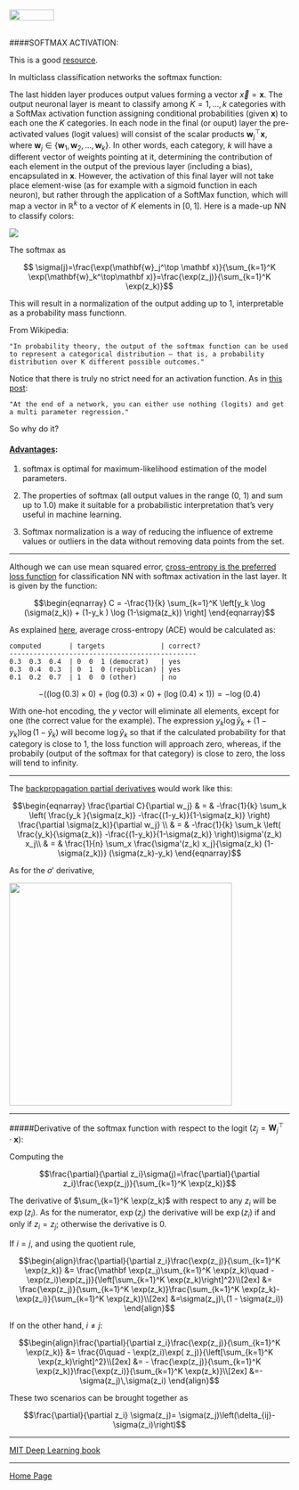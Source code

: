 <br>
<a href="http://rinterested.github.io/statistics/index.html">
<img HEIGHT="20" WIDTH="80" src="https://cloud.githubusercontent.com/assets/9312897/10556783/a27a26fa-745c-11e5-9b1a-2d5bd737387a.PNG"></a>
<br><br>

####SOFTMAX ACTIVATION:
<br>

This is a good [resource](http://eli.thegreenplace.net/2016/the-softmax-function-and-its-derivative/).

In multiclass classification networks the softmax function:

The last hidden layer produces output values forming a vector $\vec x = \mathbf x$. The output neuronal layer is meant to classify among $K=1,\dots,k$ categories with a SoftMax activation function assigning conditional probabilities (given $\mathbf x$) to each one the $K$ categories. In each node in the final (or ouput) layer the pre-activated values (logit values) will consist of the scalar products $\mathbf{w}_j^\top\mathbf{x}$, where $\mathbf w_j\in\{\mathbf{w}_1, \mathbf{w}_2,\dots,\mathbf{w}_k\}$. In other words, each category, $k$ will have a different vector of weights pointing at it, determining the contribution of each element in the output of the previous layer (including a bias), encapsulated in $\mathbf x$. However, the activation of this final layer will not take place element-wise (as for example with a sigmoid function in each neuron), but rather through the application of a SoftMax function, which will map a vector in $\mathbb R^k$ to a vector of $K$ elements in $[0,1]$. Here is a made-up NN to classify colors:


<img src = "https://cloud.githubusercontent.com/assets/9312897/26070674/6a74668e-3973-11e7-9029-357948fd405e.png">


The softmax as

$$ \sigma(j)=\frac{\exp(\mathbf{w}_j^\top \mathbf x)}{\sum_{k=1}^K \exp(\mathbf{w}_k^\top\mathbf x)}=\frac{\exp(z_j)}{\sum_{k=1}^K \exp(z_k)}$$


This will result in a normalization of the output adding up to $1$, interpretable as a probability mass functionn.

From Wikipedia:

    "In probability theory, the output of the softmax function can be used to represent a categorical distribution – that is, a probability distribution over K different possible outcomes."

Notice that there is truly no strict need for an activation function. As in [this post](https://www.quora.com/What-is-the-benefit-of-using-softmax-function-in-the-last-layer-of-DNN-What-is-the-relation-between-cross-entropy-and-loss-functions?srid=utSnl):

    "At the end of a network, you can either use nothing (logits) and get a multi parameter regression." 

So why do it?


#### [Advantages](http://eli.thegreenplace.net/2016/the-softmax-function-and-its-derivative/):

1. softmax is optimal for maximum-likelihood estimation of the model parameters.

2. The properties of softmax (all output values in the range (0, 1) and sum up to 1.0) make it suitable for a probabilistic interpretation that's very useful in machine learning.

3. Softmax normalization is a way of reducing the influence of extreme values or outliers in the data without removing data points from the set.


---

Although we can use mean squared error, [cross-entropy is the preferred loss function](https://www.quora.com/Is-the-softmax-loss-the-same-as-the-cross-entropy-loss?srid=utSnl) for classification NN with softmax activation in the last layer. It is given by the function:



$$\begin{eqnarray} 
  C = -\frac{1}{k} \sum_{k=1}^K \left[y_k \log (\sigma(z_k)) + (1-y_k ) \log (1-\sigma(z_k)) \right]
\end{eqnarray}$$

As explained [here](https://jamesmccaffrey.wordpress.com/2013/11/05/why-you-should-use-cross-entropy-error-instead-of-classification-error-or-mean-squared-error-for-neural-network-classifier-training/), average cross-entropy (ACE) would be calculated as:

```
computed       | targets              | correct?
-----------------------------------------------
0.3  0.3  0.4  | 0  0  1 (democrat)   | yes
0.3  0.4  0.3  | 0  1  0 (republican) | yes
0.1  0.2  0.7  | 1  0  0 (other)      | no
```

$$-\left( (\log(0.3)\times 0) + (\log (0.3)\times 0) + (\log (0.4)\times1) \right) = -\log(0.4)$$

With one-hot encoding, the $y$ vector will eliminate all elements, except for one (the correct value for the example). The expression $y_k\log \hat y_k + (1-y_k)\log(1-\hat y_k)$ will become $\log \hat y_k$ so that if the calculated probability for that category is close to $1$, the loss function will approach zero, whereas, if the probabily (output of the softmax for that category) is close to zero, the loss will tend to infinity.

---

The [backpropagation partial derivatives](http://neuralnetworksanddeeplearning.com/chap3.html) would work like this:

$$\begin{eqnarray}
  \frac{\partial C}{\partial w_j} & = & -\frac{1}{k} \sum_k \left(
    \frac{y_k }{\sigma(z_k)} -\frac{(1-y_k)}{1-\sigma(z_k)} \right)
  \frac{\partial \sigma(z_k)}{\partial w_j} \\
 & = & -\frac{1}{k} \sum_k \left( 
    \frac{y_k}{\sigma(z_k)} 
    -\frac{(1-y_k)}{1-\sigma(z_k)} \right)\sigma'(z_k) x_j\\
& = &  \frac{1}{n}
  \sum_x \frac{\sigma'(z_k) x_j}{\sigma(z_k) (1-\sigma(z_k))}
  (\sigma(z_k)-y_k)
\end{eqnarray}$$

As for the $\sigma'$ derivative,

<img src = "https://cloud.githubusercontent.com/assets/9312897/23877727/105a071a-081a-11e7-9036-4514b85cd771.png" width = 400>

---

#####Derivative of the softmax function with respect to the logit $(z_j =\mathbf W_j^\top \cdot \mathbf x)$:

Computing the 

$$\frac{\partial}{\partial z_i}\sigma(j)=\frac{\partial}{\partial z_i}\frac{\exp(z_j)}{\sum_{k=1}^K \exp(z_k)}$$

The derivative of $\sum_{k=1}^K \exp(z_k)$ with respect to any $z_i$ will be $\exp(z_i)$. As for the numerator, $\exp(z_j)$ the derivative will be $\exp(z_i)$ if and only if $z_i = z_j$; otherwise the derivative is $0$.

If $i = j$, and using the quotient rule,

$$\begin{align}\frac{\partial}{\partial z_i}\frac{\exp(z_j)}{\sum_{k=1}^K \exp(z_k)}
&= 
\frac{\mathbf \exp(z_j)\sum_{k=1}^K \exp(z_k)\quad - \exp(z_i)\exp(z_j)}{\left[\sum_{k=1}^K \exp(z_k)\right]^2}\\[2ex]
&=
\frac{\exp(z_j)}{\sum_{k=1}^K \exp(z_k)}\frac{\sum_{k=1}^K \exp(z_k)-\exp(z_i)}{\sum_{k=1}^K \exp(z_k)}\\[2ex]
&=\sigma(z_j)\,(1 - \sigma(z_i))
\end{align}$$

If on the other hand, $i \neq j$:

$$\begin{align}\frac{\partial}{\partial z_i}\frac{\exp(z_j)}{\sum_{k=1}^K \exp(z_k)}
&= \frac{0\quad - \exp(z_i)\exp( z_j)}{\left[\sum_{k=1}^K \exp(z_k)\right]^2}\\[2ex]
&= -
\frac{\exp(z_j)}{\sum_{k=1}^K \exp(z_k)}\frac{\exp(z_i)}{\sum_{k=1}^K \exp(z_k)}\\[2ex]
&=-\sigma(z_j)\,\sigma(z_i)
\end{align}$$

These two scenarios can be brought together as

$$\frac{\partial}{\partial z_i} \sigma(z_j)= \sigma(z_j)\left(\delta_{ij}-\sigma(z_i)\right)$$


---


[MIT Deep Learning book](http://www.deeplearningbook.org/contents/TOC.html)

---

<a href="http://rinterested.github.io/statistics/index.html">Home Page</a>
